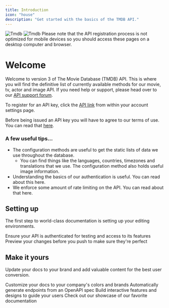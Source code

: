```yaml
---
title: Introduction
icon: "house"
description: "Get started with the basics of the TMDB API."
---
```


<img className="block dark:hidden" src="/images/Tmdb.svg" alt="Tmdb" />
<img className="hidden dark:block" src="/images/Tmdb.svg" alt="Tmdb" />

<Note>
  Please note that the API registration process is not optimized for mobile
  devices so you should access these pages on a desktop computer and browser.
</Note>

# Welcome

Welcome to version 3 of The Movie Database (TMDB) API. This is where you will find the definitive list of currently available methods for our movie, tv, actor and image API. If you need help or support, please head over to our [API support forum](https://www.themoviedb.org/talk/category/5047958519c29526b50017d6).

To register for an API key, click the [API link](https://www.themoviedb.org/settings/api) from within your account settings page.

Before being issued an API key you will have to agree to our terms of use. You can read that [here][def].

### A few useful tips...

- The configuration methods are useful to get the static lists of data we use throughout the database.
  - You can find things like the languages, countries, timezones and translations that we use. The configuration method also holds useful image information.
- Understanding the basics of our authentication is useful. You can read about this here.
- We enforce some amount of rate limiting on the API. You can read about that here.

## Setting up

The first step to world-class documentation is setting up your editing environments.

<CardGroup cols={2}>
  <Card title="Api Auth" icon="pen-to-square" href="authentication">
    Ensure your API is authenticated for testing and access to its features
  </Card>
  <Card
    title="Preview Changes"
    icon="image"
    href="https://mintlify.com/docs/development"
  >
    Preview your changes before you push to make sure they're perfect
  </Card>
</CardGroup>

## Make it yours

Update your docs to your brand and add valuable content for the best user conversion.

<CardGroup cols={2}>
  <Card
    title="Customize Style"
    icon="palette"
    href="https://mintlify.com/docs/settings/global"
  >
    Customize your docs to your company's colors and brands
  </Card>
  <Card
    title="Reference APIs"
    icon="code"
    href="https://mintlify.com/docs/api-playground/openapi"
  >
    Automatically generate endpoints from an OpenAPI spec
  </Card>
  <Card
    title="Add Components"
    icon="screwdriver-wrench"
    href="https://mintlify.com/docs/content/components/accordions"
  >
    Build interactive features and designs to guide your users
  </Card>
  <Card
    title="Get Inspiration"
    icon="stars"
    href="https://mintlify.com/customers"
  >
    Check out our showcase of our favorite documentation
  </Card>
</CardGroup>

[def]: https://www.themoviedb.org/api-terms-of-use
